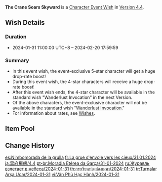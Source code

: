 {{Wish
|name              = The Crane Soars Skyward 2024-01-31
|image             = The Crane Soars Skyward 2024-01-31.png
|type              = Character Event
|duration          = event
|time_start        = 2024-01-31 11:00:00
|time_start_offset = GMT+8
|time_end          = 2024-02-20 17:59:59
|link              = https://genshin.hoyoverse.com/en/news/detail/122075
|preceding         = Reign of Serenity/2024-01-09
|preceding2        = Tapestry of Golden Flames/2024-01-09
|succeeding        = Invitation to Mundane Life/2024-02-20
|succeeding2       = Everbloom Violet/2024-02-20
|alongside         = The Moongrass' Enlightenment/2024-01-31
|alongside2        = Epitome Invocation/2024-01-31
|next              = The Crane Soars Skyward/2025-03-26
}}
'''The Crane Soars Skyward''' is a [[Character Event Wish]] in [[Version 4.4]].

==Wish Details==
===Duration===
* 2024-01-31 11:00:00 UTC+8 &ndash; 2024-02-20 17:59:59

===Summary===
* In this event wish, the event-exclusive 5-star character {{Wish Item|Xianyun}} will get a huge drop-rate boost!
* During this event wish, the 4-star characters {{Wish Item|Gaming;Faruzan;Noelle}} will receive a huge drop-rate boost!
* After this event wish ends, the 4-star character {{Wish Item|Gaming}} will be available in the standard wish "Wanderlust Invocation" in the next Version.
* Of the above characters, the event-exclusive character will not be available in the standard wish "[[Wanderlust Invocation]]."
* For information about rates, see [[Wish]]es.

==Item Pool==
{{Wish Pool
|character_5_F = Xianyun
|character_4_F = Gaming; Faruzan; Noelle
|character_5   = Dehya; Diluc; Jean; Keqing; Mona; Qiqi; Tighnari
|character_4   = Barbara; Beidou; Bennett; Candace; Charlotte; Chevreuse; Chongyun; Collei; Diona; Dori; Fischl; Freminet; Gorou; Kaveh; Kirara; Kujou Sara; Kuki Shinobu; Layla; Lynette; Mika; Ningguang; Razor; Rosaria; Sayu; Shikanoin Heizou; Sucrose; Thoma; Xiangling; Xingqiu; Xinyan; Yanfei; Yaoyao; Yun Jin
|weapon_4      = Dragon's Bane; Eye of Perception; Favonius Codex; Favonius Greatsword; Favonius Lance; Favonius Sword; Favonius Warbow; Lion's Roar; Rainslasher; Rust; Sacrificial Bow; Sacrificial Fragments; Sacrificial Greatsword; Sacrificial Sword; The Bell; The Flute; The Stringless; The Widsith
|weapon_3      = Black Tassel; Bloodtainted Greatsword; Cool Steel; Debate Club; Emerald Orb; Ferrous Shadow; Harbinger of Dawn; Magic Guide; Raven Bow; Sharpshooter's Oath; Skyrider Sword; Slingshot; Thrilling Tales of Dragon Slayers
}}

==Change History==
{{Change History|4.4}}

[[es:Nimbomorada de la grulla]]
[[fr:La grue s'envole vers les cieux/31.01.2024]]
[[ja:雲府飛鶴/4.4]]
[[pt-br:Moradia Etérea da Garça/31-01-2024]]
[[ru:Журавль взлетает в небеса/2024-01-31]]
[[th:กระเรียนท่องล่องเมฆา/2024-01-31]]
[[tr:Turnalar Arşa Uçar/2024-01-31]]
[[vi:Vân Phủ Hạc Hành/2024-01-31]]